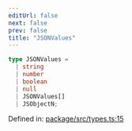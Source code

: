 ```yaml
---
editUrl: false
next: false
prev: false
title: "JSONValues"
---
```


```ts
type JSONValues = 
  | string
  | number
  | boolean
  | null
  | JSONValues[]
  | JSObjectN;
```

Defined in: [package/src/types.ts:15](https://github.com/KingsBeCattz/ezdd/blob/0f600ba185b426f1ed870030a52eb2b1640838c6/package/src/types.ts#L15)
